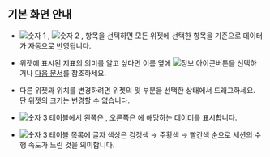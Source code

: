 ## 기본 화면 안내

<ProdImg img='db-compare-count-trend.png' desc='카운트 추이' />

* ![숫자 1](/img/number-01.png) <Cmdname sid="TTL06202" className="uitext" />, ![숫자 2](/img/number-02.png) <Cmdname sid="TTL06203" className="uitext" />, <Cmdname sid="instance" className="uitext" /> 항목을 선택하면 모든 위젯에 선택한 항목을 기준으로 데이터가 자동으로 반영됩니다.

* 위젯에 표시된 지표의 의미를 알고 싶다면 이름 옆에 ![정보 아이콘](/img/ic-info-circle.svg)버튼을 선택하거나 [다음 문서](metrics-data-list)를 참조하세요.

* 다른 위젯과 위치를 변경하려면 위젯의 윗 부분을 선택한 상태에서 드래그하세요. 단 위젯의 크기는 변경할 수 없습니다.

* ![숫자 3](/img/number-03.png) <Cmdname sid="active_sessions" className="uitext" /> 테이블에서 왼쪽은 <Cmdname sid="TTL06202" className="uitext" />, 오른쪽은 <Cmdname sid="TTL06203" className="uitext" />에 해당하는 데이터를 표시합니다.

* ![숫자 3](/img/number-03.png) <Cmdname sid="active_sessions" className="uitext" /> 테이블 목록에 글자 색상은 검정색 → <span class='slow'>주황색</span> → <span class='vslow'>빨간색</span> 순으로 세션의 수행 속도가 느린 것을 의미합니다.
